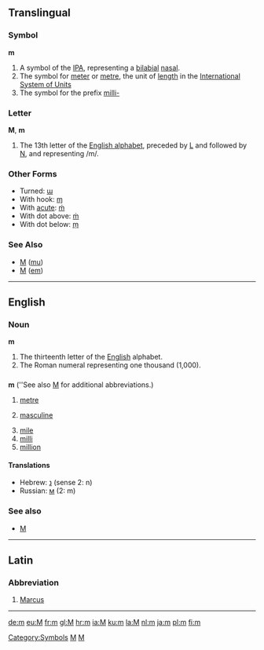 {{see|M}}
{{wikipedia}}
==Translingual==
===Symbol===
'''m'''

#A symbol of the [[IPA]], representing a [[bilabial]] [[nasal]].
#The symbol for [[meter]] or [[metre]], the unit of [[length]] in the [[International System of Units]]
#The symbol for the prefix [[milli-]]

[[Category:Symbols]]
[[Category:IPA symbols|M]]

===Letter===
'''M''', '''m'''

#The 13th letter of the [[Wiktionary:About Roman script|English alphabet]], preceded by [[L]] and followed by [[N]], and representing /m/.


===Other Forms===
*Turned: [[ɯ]]
*With hook: [[ɱ]]
*With [[acute]]: [[ḿ]]
*With dot above: [[ṁ]]
*With dot below: [[ṃ]]

===See Also===
*[[Μ]] ([[mu]])
*[[М]] ([[em]])
[[Category:Latin letters|M]]

----

==English==

===Noun===
'''m'''

# The thirteenth letter of the [[English]] alphabet.
# The Roman numeral representing one thousand (1,000).

==={{abbreviation}}===
'''m''' (''See also [[M]] for additional abbreviations.)

# [[metre]]
# {{grammar}} [[masculine]]
# [[mile]]
# [[milli]]
# [[million]]

====Translations====
*Hebrew: [[נ]] (sense 2: n)
*Russian: [[м]] (2: m)

===See also===
*[[M]]

----
==Latin==
===Abbreviation===
#[[Marcus]]
----

[[de:m]]
[[eu:M]]
[[fr:m]]
[[gl:M]]
[[hr:m]]
[[ia:M]]
[[ku:m]]
[[la:M]]
[[nl:m]]
[[ja:m]]
[[pl:m]]
[[fi:m]]